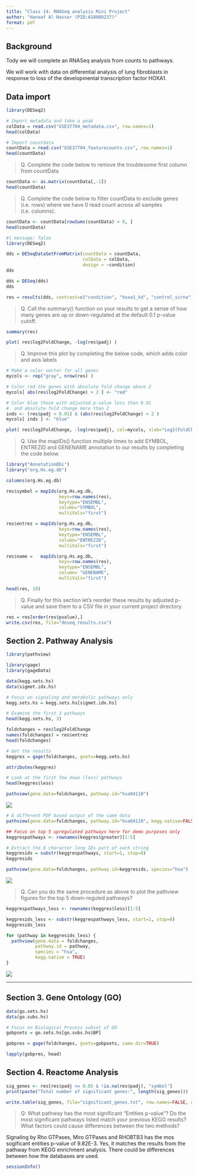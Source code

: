 ```yaml
---
title: "Class 14: RNASeq analysis Mini Project"
author: "Hanoaf Al Nasser (PID:A18008237)"
format: pdf
---
```



## Background 
Tody we will complete an RNASeq analysis from counts to pathways. 

We will work with data on differential analysis of lung fibroblasts in response to loss of the developmental transcription factor HOXA1. 

## Data import 

```r
library(DESeq2)
```


```r
# Import metadata and take a peak
colData = read.csv("GSE37704_metadata.csv", row.names=1)
head(colData)
```


```r
# Import countdata
countData = read.csv("GSE37704_featurecounts.csv", row.names=1)
head(countData)
```

> Q. Complete the code below to remove the troublesome first column from countData

```r
countData <- as.matrix(countData[,-1])
head(countData)
```

> Q. Complete the code below to filter countData to exclude genes (i.e. rows) where we have 0 read count across all samples (i.e. columns).

```r
countData <- countData[rowSums(countData) > 0, ]
head(countData)
```


```r
#| message: false
library(DESeq2)
```

```r
dds = DESeqDataSetFromMatrix(countData = countData,
                             colData = colData,
                             design = ~condition)
dds
```
```r
dds = DESeq(dds)
dds
```


```r
res = results(dds, contrast=c("condition", "hoxa1_kd", "control_sirna"))
```


> Q. Call the summary() function on your results to get a sense of how many genes are up or down-regulated at the default 0.1 p-value cutoff.

```r
summary(res)
```


```r
plot( res$log2FoldChange, -log(res$padj) )
```

> Q. Improve this plot by completing the below code, which adds color and axis labels

```r
# Make a color vector for all genes
mycols <- rep("gray", nrow(res) )

# Color red the genes with absolute fold change above 2
mycols[ abs(res$log2FoldChange) > 2 ] <- "red"

# Color blue those with adjusted p-value less than 0.01
#  and absolute fold change more than 2
inds <- (res$padj < 0.01) & (abs(res$log2FoldChange) > 2 )
mycols[ inds ] <- "blue"

plot( res$log2FoldChange, -log(res$padj), col=mycols, xlab="Log2(FoldChange)", ylab="-Log(P-value)" )
```

> Q. Use the mapIDs() function multiple times to add SYMBOL, ENTREZID and GENENAME annotation to our results by completing the code below.

```r
library("AnnotationDbi")
library("org.Hs.eg.db")

columns(org.Hs.eg.db)

res$symbol = mapIds(org.Hs.eg.db,
                    keys=row.names(res), 
                    keytype="ENSEMBL",
                    column="SYMBOL",
                    multiVals="first")

res$entrez = mapIds(org.Hs.eg.db,
                    keys=row.names(res),
                    keytype="ENSEMBL",
                    column="ENTREZID",
                    multiVals="first")

res$name =   mapIds(org.Hs.eg.db,
                    keys=row.names(res),
                    keytype="ENSEMBL",
                    column= "GENENAME",
                    multiVals="first")

head(res, 10)
```


> Q. Finally for this section let's reorder these results by adjusted p-value and save them to a CSV file in your current project directory.

```r
res = res[order(res$pvalue),]
write.csv(res, file="deseq_results.csv")
```


## Section 2. Pathway Analysis 

```r
library(pathview)
```

```r
library(gage)
library(gageData)

data(kegg.sets.hs)
data(sigmet.idx.hs)

# Focus on signaling and metabolic pathways only
kegg.sets.hs = kegg.sets.hs[sigmet.idx.hs]

# Examine the first 3 pathways
head(kegg.sets.hs, 3)
```


```r
foldchanges = res$log2FoldChange
names(foldchanges) = res$entrez
head(foldchanges)
```

```r
# Get the results
keggres = gage(foldchanges, gsets=kegg.sets.hs)
```


```r
attributes(keggres)

```

```r
# Look at the first few down (less) pathways
head(keggres$less)
```


```r
pathview(gene.data=foldchanges, pathway.id="hsa04110")
```
![](hsa04110.pathview.png)  


```r
# A different PDF based output of the same data
pathview(gene.data=foldchanges, pathway.id="hsa04110", kegg.native=FALSE)
```
```r
## Focus on top 5 upregulated pathways here for demo purposes only
keggrespathways <- rownames(keggres$greater)[1:5]

# Extract the 8 character long IDs part of each string
keggresids = substr(keggrespathways, start=1, stop=8)
keggresids
```

```r
pathview(gene.data=foldchanges, pathway.id=keggresids, species="hsa")
```

![](hsa04640.pathview.png)

> Q. Can you do the same procedure as above to plot the pathview figures for the top 5 down-reguled pathways?

```r
keggrespathways_less <- rownames(keggres$less)[1:5]

keggresids_less <- substr(keggrespathways_less, start=1, stop=8)
keggresids_less
```
 
```r
for (pathway in keggresids_less) {
  pathview(gene.data = foldchanges, 
           pathway.id = pathway, 
           species = "hsa", 
           kegg.native = TRUE)
}
```
 
 ![](hsa04110.pathview.png)
 
 
 
 
 
 
--------

## Section 3. Gene Ontology (GO)


```r
data(go.sets.hs)
data(go.subs.hs)

# Focus on Biological Process subset of GO
gobpsets = go.sets.hs[go.subs.hs$BP]

gobpres = gage(foldchanges, gsets=gobpsets, same.dir=TRUE)

lapply(gobpres, head)
```


## Section 4. Reactome Analysis 

```r
sig_genes <- res[res$padj <= 0.05 & !is.na(res$padj), "symbol"]
print(paste("Total number of significant genes:", length(sig_genes)))
```


```r
write.table(sig_genes, file="significant_genes.txt", row.names=FALSE, col.names=FALSE, quote=FALSE)
```

> Q: What pathway has the most significant “Entities p-value”? Do the most significant pathways listed match your previous KEGG results? What factors could cause differences between the two methods?

Signaling by Rho GTPases, Miro GTPases and RHOBTB3 has the mos sogificant entities p-value of 9.82E-3. Yes, it matches the results from the pathway from KEGG enrichment analysis. There could be differences between how the databases are used. 


```r
sessionInfo()
```




